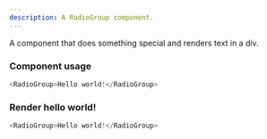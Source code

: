 ```yaml
---
description: A RadioGroup component.
---
```



A component that does something special and renders text in a div.

### Component usage
```js
<RadioGroup>Hello world!</RadioGroup>
```

### Render hello world!

```js live
<RadioGroup>Hello world!</RadioGroup>
```
